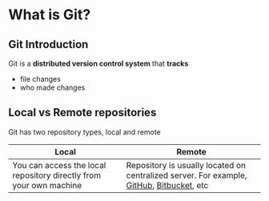 # What is Git?

## Git Introduction

Git is a **distributed version control system** that **tracks**

- file changes
- who made changes

## Local vs Remote repositories

Git has two repository types, local and remote

| Local                                                              | Remote                                                                                                                                           |
| ------------------------------------------------------------------ | ------------------------------------------------------------------------------------------------------------------------------------------------ |
| You can access the local repository directly from your own machine | Repository is usually located on centralized server. For example, [GitHub](https://github.com/), [Bitbucket](https://bitbucket.org/product), etc |
